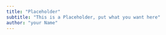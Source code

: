 ```yaml
---
title: "Placeholder"
subtitle: "This is a Placeholder, put what you want here"
author: "your Name"
---
```

